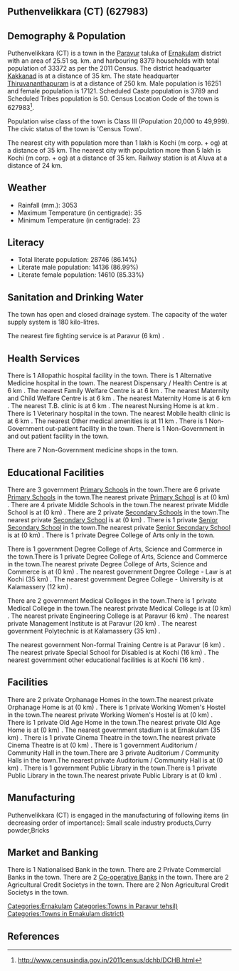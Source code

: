 {{Infobox settlement
| name=Puthenvelikkara (CT)
| native_name=
| native_name_lang=
| other_name=
| nickname=
| settlement_type=Town
| image_skyline=
| image_alt=
| image_caption=
| pushpin_map=India Kerala
| pushpin_label_position=right
| pushpin_map_alt=
| pushpin_map_caption=Location in Kerala, India
| latd=
| latm=
| lats=
| latNS=
| longd=
| longm=
| longs=
| longEW=
| coordinates_display=inline,title
| subdivision_type=Country
| subdivision_name={{flag|India}}
| subdivision_type1=[[States and territories of India|State]]
| subdivision_name1=Kerala 
| subdivision_type2=[[List of districts of India|District]]
| subdivision_name2=Ernakulam
| subdivision_type3=Tahsil
| subdivision_name3=Paravur
| website=
| established_title=<!-- Established -->
| established_date=
| founder=
| named_for=
| government_type=
| governing_body=
| unit_pref=Metric
| area_footnotes=
| area_rank=
| area_total_km2=25.51
| elevation_footnotes=
| elevation_m=
| population_total=33372
| population_as_of=2011
| population_rank=
| population_density_km2=1308
| population_demonym=
| population_footnotes=
| demographics_type1=Languages=
| demographics1_title1=Official=
| demographics1_info1=[[Malayalam language|Malayalam]]
| timezone1=[[Indian Standard Time|IST]]
| utc_offset1==+5:30
| postal_code_type=[[Postal Index Number|PIN]]
| postal_code=
| area_code_type=Telephone code
| area_code=
| registration_plate=
| blank1_name_sec1=Nearest city
| blank1_info_sec1=[[Kochi (m corp. + og) ]]
| blank2_name_sec1=[[Human sex ratio|Sex ratio]]
| blank2_info_sec1=1053
| blank3_name_sec1=Literacy
| blank3_info_sec1=86.14%
| blank1_name_sec2=[[2011 Census of India|2011 census]] code
| blank1_info_sec2=627983
| footnotes=
}}

== Puthenvelikkara (CT) (627983) ==

== Demography & Population ==

Puthenvelikkara (CT) is a town in the [[Paravur]] taluka of [[Ernakulam]] district with an area of 25.51 sq. km. and harbouring 8379 households with total population of 33372 as per the 2011 Census. The district headquarter [[Kakkanad]] is at a distance of 35 km. The state headquarter [[Thiruvananthapuram]] is at a distance of 250 km. Male population is 16251 and female population is 17121. Scheduled Caste population is 3789 and Scheduled Tribes population is 50. Census Location Code of the town is 627983<ref>http://www.censusindia.gov.in/2011census/dchb/DCHB.html</ref>.

Population wise class of the town is Class III (Population 20,000 to 49,999).
The civic status of the town is 'Census Town'.

The nearest city with population more than 1 lakh is Kochi (m corp. + og)  at a distance of 35 km. The nearest city with population more than 5 lakh is Kochi (m corp. + og)  at a distance of 35 km. Railway station is at Aluva at a distance of 24 km.


== Weather ==  
* Rainfall (mm.): 3053 
* Maximum Temperature (in centigrade): 35
* Minimum Temperature (in centigrade): 23


== Literacy ==  
* Total literate population: 28746 (86.14%)
* Literate male population: 14136 (86.99%)
* Literate female population: 14610 (85.33%)


== Sanitation and Drinking Water ==  
The town has open and closed drainage system.
The capacity of the water supply system is 180 kilo-litres.

The nearest fire fighting service is at Paravur (6 km) .


== Health Services ==
There is 1 Allopathic hospital facility in the town.
There is 1 Alternative Medicine hospital in the town.
The nearest Dispensary / Health Centre is at 6 km .
The nearest Family Welfare Centre is at 6 km .
The nearest Maternity and Child Welfare Centre is at 6 km .
The nearest Maternity Home is at 6 km .
The nearest T.B. clinic is at 6 km .
The nearest Nursing Home is at  km .
There is 1 Veterinary hospital in the town.
The nearest Mobile health clinic is at 6 km .
The nearest Other medical amenities is at 11 km .
There is 1 Non-Government out-patient facility in the town.
There is 1 Non-Government in and out patient facility in the town.

There are 7 Non-Government medicine shops in the town.


== Educational Facilities ==
There are 3 government [[Primary School]]s in the town.There are 6 private [[Primary School]]s in the town.The nearest private [[Primary School]] is at  (0 km) .
There are 4 private Middle Schools in the town.The nearest private Middle School is at  (0 km) .
There are 2 private [[Secondary School]]s in the town.The nearest private [[Secondary School]] is at  (0 km) .
There is 1 private [[Senior Secondary School]] in the town.The nearest private [[Senior Secondary School]] is at  (0 km) .
There is 1 private Degree College of Arts only in the town. 
 
 
 
 
There is 1 government Degree College of Arts, Science and Commerce in the town.There is 1 private Degree College of Arts, Science and Commerce in the town.The nearest private Degree College of Arts, Science and Commerce is at  (0 km) .
The nearest government Degree College - Law is at Kochi (35 km) .
The nearest government Degree College - University is at Kalamassery (12 km) .
 
There are 2 government Medical Colleges in the town.There is 1 private Medical College in the town.The nearest private Medical College is at  (0 km) .
The nearest private Engineering College is at Paravur (6 km) .
The nearest private Management Institute is at Paravur (20 km) .
The nearest government Polytechnic is at Kalamassery (35 km) .
 
The nearest government Non-formal Training Centre is at Paravur (6 km) .
The nearest private Special School for Disabled is at Kochi (16 km) .
The nearest government other educational facilities is at Kochi (16 km) .


== Facilities ==
There are 2 private Orphanage Homes in the town.The nearest private Orphanage Home is at  (0 km) .
There is 1 private Working Women's Hostel in the town.The nearest private Working Women's Hostel is at  (0 km) .
There is 1 private Old Age Home in the town.The nearest private Old Age Home is at  (0 km) .
The nearest government stadium is at Ernakulam (35 km) .
There is 1 private Cinema Theatre in the town.The nearest private Cinema Theatre is at  (0 km) .
There is 1 government Auditorium / Community Hall in the town.There are 3 private Auditorium / Community Halls in the town.The nearest private Auditorium / Community Hall is at  (0 km) .
There is 1 government Public Library in the town.There is 1 private Public Library in the town.The nearest private Public Library is at  (0 km) .


== Manufacturing ==
Puthenvelikkara (CT) is engaged in the manufacturing of following items (in decreasing order of importance): Small scale industry products,Curry powder,Bricks


== Market and Banking ==
There is 1 Nationalised Bank in the town.
There are 2 Private Commercial Banks in the town.
There are 2 [[Co-operative Bank]]s in the town.
There are 2 Agricultural Credit Societys in the town.
There are 2 Non Agricultural Credit Societys in the town.


[[Categories:Ernakulam]]
[[Categories:Towns in Paravur tehsil)]]
[[Categories:Towns in Ernakulam district)]]


== References ==
{{Reflist}}


